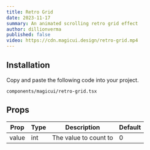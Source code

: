 ```yaml
---
title: Retro Grid
date: 2023-11-17
summary: An animated scrolling retro grid effect
author: dillionverma
published: false
video: https://cdn.magicui.design/retro-grid.mp4
---
```


<ComponentPreview name="retro-grid-demo" />

<Steps>

<Step>

## Installation

Copy and paste the following code into your project.

```text
components/magicui/retro-grid.tsx
```

<ComponentSource name="retro-grid" />

</Step>

</Steps>

## Props

| Prop  | Type | Description           | Default |
| ----- | ---- | --------------------- | ------- |
| value | int  | The value to count to | 0       |
